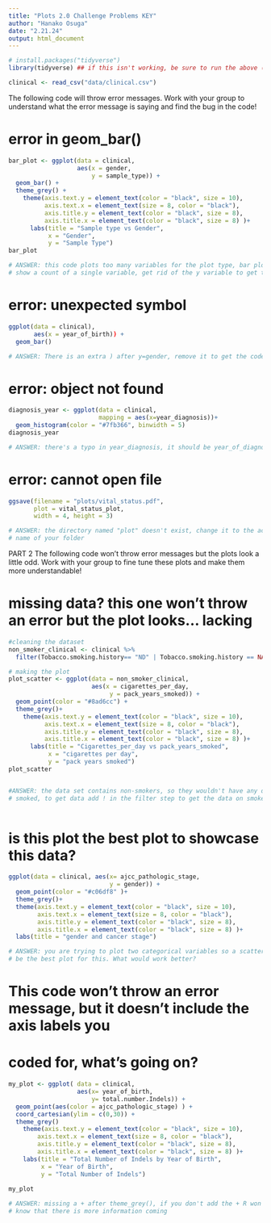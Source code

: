 ```yaml
---
title: "Plots 2.0 Challenge Problems KEY"
author: "Hanako Osuga"
date: "2.21.24"
output: html_document
---
```



```r
# install.packages("tidyverse")
library(tidyverse) ## if this isn't working, be sure to run the above (uncomment first)
```


```r
clinical <- read_csv("data/clinical.csv")
```


The following code will throw error messages. Work with your group to understand 
what the error message is saying and find the bug in the code!

# error in geom_bar()
```r

bar_plot <- ggplot(data = clinical, 
                   aes(x = gender, 
                       y = sample_type)) +
  geom_bar() +
  theme_grey() + 
    theme(axis.text.y = element_text(color = "black", size = 10),
          axis.text.x = element_text(size = 8, color = "black"),
          axis.title.y = element_text(color = "black", size = 8),
          axis.title.x = element_text(color = "black", size = 8) )+
      labs(title = "Sample type vs Gender",
           x = "Gender",
           y = "Sample Type")
bar_plot

# ANSWER: this code plots too many variables for the plot type, bar plots generally
# show a count of a single variable, get rid of the y variable to get the code to run

```


# error: unexpected symbol
```r
ggplot(data = clinical),
       aes(x = year_of_birth)) +
  geom_bar()

# ANSWER: There is an extra ) after y=gender, remove it to get the code working!

```


# error: object not found
```r

diagnosis_year <- ggplot(data = clinical, 
                         mapping = aes(x=year_diagnosis))+
  geom_histogram(color = "#7fb366", binwidth = 5)
diagnosis_year

# ANSWER: there's a typo in year_diagnosis, it should be year_of_diagnosis

```


# error: cannot open file
```r

ggsave(filename = "plots/vital_status.pdf",
       plot = vital_status_plot,
       width = 4, height = 3)

# ANSWER: the directory named "plot" doesn't exist, change it to the actual 
# name of your folder

```



PART 2
The following code won't throw error messages but the plots look a little odd. Work with your group to fine tune these plots and make them more understandable!

# missing data? this one won't throw an error but the plot looks... lacking
```r

#cleaning the dataset 
non_smoker_clinical <- clinical %>%
  filter(Tobacco.smoking.history== "ND" | Tobacco.smoking.history == NA)

# making the plot
plot_scatter <- ggplot(data = non_smoker_clinical, 
                       aes(x = cigarettes_per_day,
                            y = pack_years_smoked)) + 
  geom_point(color = "#8ad6cc") +
  theme_grey()+
    theme(axis.text.y = element_text(color = "black", size = 10),
          axis.text.x = element_text(size = 8, color = "black"),
          axis.title.y = element_text(color = "black", size = 8),
          axis.title.x = element_text(color = "black", size = 8) )+
      labs(title = "Cigarettes_per_day vs pack_years_smoked",
           x = "cigarettes per day",
           y = "pack years smoked")
plot_scatter


#ANSWER: the data set contains non-smokers, so they wouldn't have any data on cigarettes 
# smoked, to get data add ! in the filter step to get the data on smokers
    
```



# is this plot the best plot to showcase this data?
```r

ggplot(data = clinical, aes(x= ajcc_pathologic_stage,
                            y = gender)) +
  geom_point(color = "#c06df8" )+ 
  theme_grey()+
  theme(axis.text.y = element_text(color = "black", size = 10),
        axis.text.x = element_text(size = 8, color = "black"),
        axis.title.y = element_text(color = "black", size = 8),
        axis.title.x = element_text(color = "black", size = 8) )+
  labs(title = "gender and cancer stage")

# ANSWER: you are trying to plot two categorical variables so a scatter plot may not 
# be the best plot for this. What would work better?

```



# This code won't throw an error message, but it doesn't include the axis labels you 
# coded for, what's going on? 
```r
my_plot <- ggplot( data = clinical, 
                   aes(x= year_of_birth, 
                       y= total.number.Indels)) +
  geom_point(aes(color = ajcc_pathologic_stage) ) +
  coord_cartesian(ylim = c(0,30)) +
  theme_grey()
    theme(axis.text.y = element_text(color = "black", size = 10),
        axis.text.x = element_text(size = 8, color = "black"),
        axis.title.y = element_text(color = "black", size = 8),
        axis.title.x = element_text(color = "black", size = 8) )+
    labs(title = "Total Number of Indels by Year of Birth",
         x = "Year of Birth",
         y = "Total Number of Indels")
           
my_plot

# ANSWER: missing a + after theme_grey(), if you don't add the + R won't
# know that there is more information coming

```

